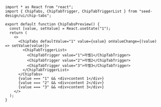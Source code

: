 ```tsx copy
import * as React from "react";
import { ChipTabs, ChipTabTrigger, ChipTabTriggerList } from "seed-design/ui/chip-tabs";

export default function ChipTabsPreview() {
  const [value, setValue] = React.useState("1");
  return (
    <>
      <ChipTabs defaultValue="1" value={value} onValueChange={(value) => setValue(value)}>
        <ChipTabTriggerList>
          <ChipTabTrigger value="1">라벨1</ChipTabTrigger>
          <ChipTabTrigger value="2">라벨2</ChipTabTrigger>
          <ChipTabTrigger value="3">라벨3</ChipTabTrigger>
        </ChipTabTriggerList>
      </ChipTabs>
      {value === "1" && <div>content 1</div>}
      {value === "2" && <div>content 2</div>}
      {value === "3" && <div>content 3</div>}
    </>
  );
}

```
